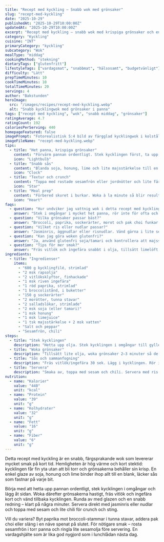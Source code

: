 ```yaml
---
title: "Recept med kyckling – Snabb wok med grönsaker"
slug: "recept-med-kyckling"
date: "2025-10-29"
publishedAt: "2025-10-29T10:00:00Z"
updatedAt: "2025-10-29T10:00:00Z"
excerpt: "Recept med kyckling – snabb wok med krispiga grönsaker och enkel sås. Klar på 20 minuter, perfekt vardagsmat med stor smak och minimal disk. Prova ikväll!"
category: "Kyckling"
cuisine: "INT"
primaryCategory: "kyckling"
subcategory: "Wok"
mealType: "middag"
cookingMethod: "stekning"
dietaryTags: ["glutenfritt"]
lifestyleTags: ["vardagsmat", "snabbmat", "hälsosamt", "budgetvänligt"]
difficulty: "Lätt"
prepTimeMinutes: 10
cookTimeMinutes: 10
totalTimeMinutes: 20
servings: 4
author: "Bakstunden"
heroImage:
  src: "/images/recipes/recept-med-kyckling.webp"
  alt: "Snabb kycklingwok med grönsaker i panna"
tags: ["recept med kyckling", "wok", "snabb middag", "grönsaker"]
ratingAverage: 4.7
ratingCount: 192
caloriesPerServing: 440
homepageFeatured: false
imagePrompt: "Fotorealistisk 5:4 bild av färgglad kycklingwok i kolstålspanna: kycklingstrimlor, broccoli, paprika, sockerärter, sesam. Hög värme-glans, ånga, mörkt träbord, modern nordisk styling."
imageFileName: "recept-med-kyckling.webp"
tips:
  - title: "Het panna, krispiga grönsaker"
    content: "Förvärm pannan ordentligt. Stek kycklingen först, ta upp, woka sedan grönsaker snabbt så behåller de färg och spänst."
    icon: "Lightbulb"
  - title: "Snabb sås"
    content: "Blanda soja, honung, lime och lite majsstärkelse till en snabb glaze som binder allt."
    icon: "Clock"
  - title: "Textur och crunch"
    content: "Toppa med rostade sesamfrön eller jordnötter och lite färsk chili för sting."
    icon: "Star"
  - title: "Meal prep"
    content: "Förbered skuret i burkar. Woka à la minute så blir resultatet krispigt varje gång."
    icon: "Heart"
faqs:
  - question: "Hur undviker jag vattnig wok i detta recept med kyckling?"
    answer: "Stek i omgångar i mycket het panna, rör inte för ofta och salta sist. Då behålls yta och vätskan kokar inte ut."
  - question: "Vilka grönsaker passar bäst?"
    answer: "Broccoli, paprika, sockerärter, morot och pak choi funkar utmärkt. Skär i lika stora bitar för jämn stektid."
  - question: "Vilket ris eller nudlar passar?"
    answer: "Jasminris, äggnudlar eller risnudlar. Vänd gärna i lite sesamolja precis före servering."
  - question: "Kan jag göra woken glutenfri?"
    answer: "Ja, använd glutenfri soja/tamari och kontrollera att majsstärkelsen är ren."
  - question: "Tips för mer smak?"
    answer: "Fräs vitlök och ingefära snabbt i olja, tillsätt limelöft och lite sriracha eller chiliflakes."
ingredients:
  - title: "Ingredienser"
    items:
      - "600 g kycklingfilé, strimlad"
      - "2 msk rapsolja"
      - "2 vitlöksklyftor, finhackade"
      - "1 msk riven ingefära"
      - "1 röd paprika, strimlad"
      - "1 broccolistånd, i buketter"
      - "150 g sockerärter"
      - "2 morötter, tunna stavar"
      - "2 salladslökar, strimlade"
      - "2 msk soja (eller tamari)"
      - "1 msk honung"
      - "1 msk limejuice"
      - "1 tsk majsstärkelse + 2 msk vatten"
      - "Salt och peppar"
      - "Sesamfrön, chili"
steps:
  - title: "Stek kycklingen"
    description: "Hetta upp olja. Stek kycklingen i omgångar till gyllene yta, salta lätt, lyft ur."
  - title: "Woka grönsaker"
    description: "Tillsätt lite olja, woka grönsaker 2–3 minuter så de mjuknar men behåller krisp."
  - title: "Sås och sammanfogning"
    description: "Fräs vitlök/ingefära 30 sek. Lägg i kycklingen. Rör i soja, honung, lime och redning. Vänd runt tills glansigt."
  - title: "Servera"
    description: "Smaka av, toppa med sesam och chili. Servera med ris eller nudlar."
nutrition:
  - name: "Kalorier"
    value: "440"
    unit: "kcal"
  - name: "Protein"
    value: "39"
    unit: "g"
  - name: "Kolhydrater"
    value: "32"
    unit: "g"
  - name: "Fett"
    value: "16"
    unit: "g"
  - name: "Fiber"
    value: "6"
    unit: "g"
---
```


Detta recept med kyckling är en snabb, färgsprakande wok som levererar mycket smak på kort tid. Hemligheten är hög värme och kort stektid: kycklingen får fin yta utan att bli torr och grönsakerna behåller sin krisp. En enkel glaze av soja, honung och lime binder ihop allt till en blank, läcker sås som fastnar på varje bit.

Börja med att hetta upp pannan ordentligt, stek kycklingen i omgångar och lägg åt sidan. Woka därefter grönsakerna hastigt, fräs vitlök och ingefära kort och vänd tillbaka kycklingen. Runda av med glazen och en snabb redning – klart på några minuter. Servera direkt med jasminris eller nudlar och toppa med sesam och lite chili för crunch och sting.

Vill du variera? Byt paprika mot broccoli-stammar i tunna stavar, addera pak choi eller släng i en näve spenat på slutet. För nötigare smak – rosta sesamfrön i torr panna och ringla lite sesamolja före servering. En vardagshjälte som är lika god nygjord som i lunchlådan nästa dag.
